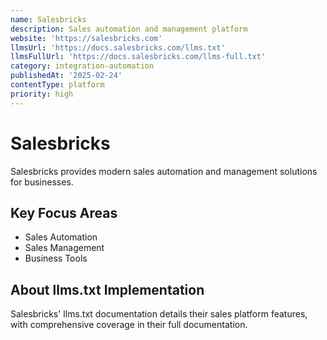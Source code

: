 ```yaml
---
name: Salesbricks
description: Sales automation and management platform
website: 'https://salesbricks.com'
llmsUrl: 'https://docs.salesbricks.com/llms.txt'
llmsFullUrl: 'https://docs.salesbricks.com/llms-full.txt'
category: integration-automation
publishedAt: '2025-02-24'
contentType: platform
priority: high
---
```


# Salesbricks

Salesbricks provides modern sales automation and management solutions for businesses.

## Key Focus Areas

- Sales Automation
- Sales Management
- Business Tools

## About llms.txt Implementation

Salesbricks' llms.txt documentation details their sales platform features, with comprehensive coverage in their full documentation.
